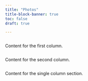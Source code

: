 ```yaml
---
title: "Photos"
title-block-banner: true
toc: false
draft: true

---
```


<div class="two-columns">
<div class="column">
<p>Content for the first column.</p>
</div>

<div class="column">
<p>Content for the second column.</p>
</div>
</div>

<div class="one-column">
<p>Content for the single column section.</p>
</div>